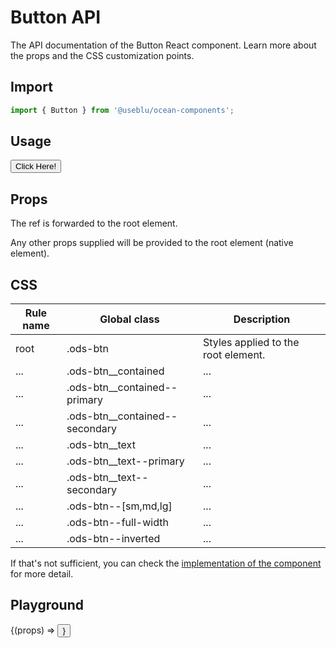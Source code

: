
<Meta title="Components/Button" component={Button} />

# Button API

The API documentation of the Button React component. Learn more about the props and the CSS customization points.

## Import

```javascript
import { Button } from '@useblu/ocean-components';
```

## Usage

<Preview withSource="open" withToolbar>
  <Story
    name="Usage"
    parameters={{ controls: { hideNoControlsWarning: true } }}
  >
    <Button>Click Here!</Button>
  </Story>
</Preview>

## Props

<Props component={Button} parameters />

The ref is forwarded to the root element.

Any other props supplied will be provided to the root element (native element).

## CSS

| Rule name | Global class                     | Description                         |
| --------- | -------------------------------- | ----------------------------------- |
| root      | .ods-btn                         | Styles applied to the root element. |
| ...       | .ods-btn\_\_contained            | ...                                 |
| ...       | .ods-btn\_\_contained--primary   | ...                                 |
| ...       | .ods-btn\_\_contained--secondary | ...                                 |
| ...       | .ods-btn\_\_text                 | ...                                 |
| ...       | .ods-btn\_\_text--primary        | ...                                 |
| ...       | .ods-btn\_\_text--secondary      | ...                                 |
| ...       | .ods-btn--[sm,md,lg]             | ...                                 |
| ...       | .ods-btn--full-width             | ...                                 |
| ...       | .ods-btn--inverted               | ...                                 |

If that's not sufficient, you can check the [implementation of the component](https://github.com/Pagnet/ocean-ds-web/blob/master/src/Button/Button.tsx) for more detail.

## Playground

<Preview>
  <Story name="Playground" args={{ children: 'My Button' }}>
    {(props) => <Button {...props} />}
  </Story>
</Preview>

<Props story="Playground" />
